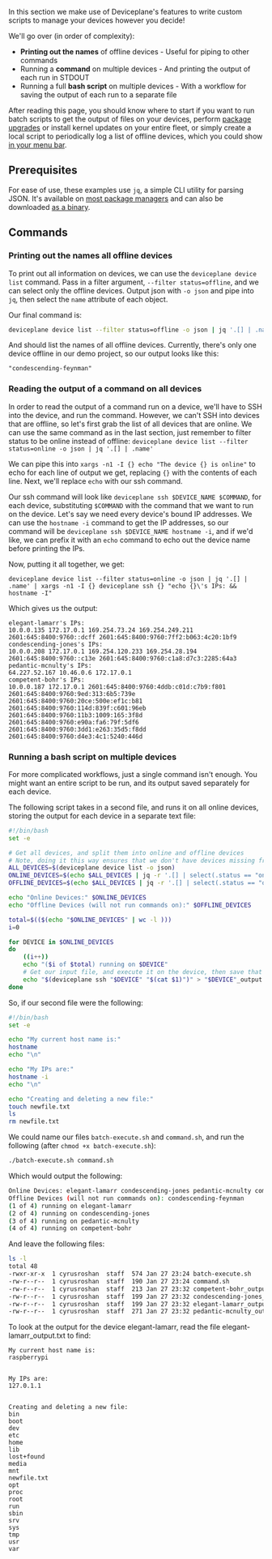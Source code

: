 
<Docs title="Command Scripting">

In this section we make use of Deviceplane's features to write custom scripts to manage your devices however you decide!

We'll go over (in order of complexity):

- **Printing out the names** of offline devices - Useful for piping to other commands
- Running a **command** on multiple devices - And printing the output of each run in STDOUT
- Running a full **bash script** on multiple devices - With a workflow for saving the output of each run to a separate file

After reading this page, you should know where to start if you want to run batch scripts to get the output of files on your devices, perform [package upgrades](https://manpages.ubuntu.com/manpages/disco/en/man8/apt.8.html) or install kernel updates on your entire fleet, or simply create a local script to periodically log a list of offline devices, which you could show [in your menu bar](https://github.com/matryer/bitbar).

## Prerequisites

For ease of use, these examples use `jq`, a simple CLI utility for parsing JSON. It's available on [most package managers](https://stedolan.github.io/jq/download/) and can also be downloaded [as a binary](https://stedolan.github.io/jq/download/).

## Commands

### Printing out the names all offline devices

To print out all information on devices, we can use the `deviceplane device list` command. Pass in a filter argument, `--filter status=offline`, and we can select only the offline devices. Output json with `-o json` and pipe into `jq`, then select the `name` attribute of each object.

Our final command is:

```bash
deviceplane device list --filter status=offline -o json | jq '.[] | .name'
```

And should list the names of all offline devices. Currently, there's only one device offline in our demo project, so our output looks like this:

```
"condescending-feynman"
```

### Reading the output of a command on all devices

In order to read the output of a command run on a device, we'll have to SSH into the device, and run the command. However, we can't SSH into devices that are offline, so let's first grab the list of all devices that are online. We can use the same command as in the last section, just remember to filter status to be online instead of offline: `deviceplane device list --filter status=online -o json | jq '.[] | .name'`

We can pipe this into `xargs -n1 -I {} echo "The device {} is online"` to echo for each line of output we get, replacing `{}` with the contents of each line. Next, we'll replace `echo` with our ssh command.

Our ssh command will look like `deviceplane ssh $DEVICE_NAME $COMMAND`, for each device, substituting `$COMMAND` with the command that we want to run on the device. Let's say we need every device's bound IP addresses. We can use the `hostname -i` command to get the IP addresses, so our command will be `deviceplane ssh $DEVICE_NAME hostname -i`, and if we'd like, we can prefix it with an `echo` command to echo out the device name before printing the IPs.

Now, putting it all together, we get:

```
deviceplane device list --filter status=online -o json | jq '.[] | .name' | xargs -n1 -I {} deviceplane ssh {} "echo {}\'s IPs: && hostname -I"
```

Which gives us the output:
```
elegant-lamarr's IPs:
10.0.0.135 172.17.0.1 169.254.73.24 169.254.249.211 2601:645:8400:9760::dcff 2601:645:8400:9760:7ff2:b063:4c20:1bf9
condescending-jones's IPs:
10.0.0.208 172.17.0.1 169.254.120.233 169.254.28.194 2601:645:8400:9760::c13e 2601:645:8400:9760:c1a8:d7c3:2285:64a3
pedantic-mcnulty's IPs:
64.227.52.167 10.46.0.6 172.17.0.1
competent-bohr's IPs:
10.0.0.187 172.17.0.1 2601:645:8400:9760:4ddb:c01d:c7b9:f801 2601:645:8400:9760:9ed:313:6b5:739e 2601:645:8400:9760:20ce:500e:ef1c:b81 2601:645:8400:9760:114d:839f:c601:96eb 2601:645:8400:9760:11b3:1009:165:3f8d 2601:645:8400:9760:e90a:fa6:79f:5df6 2601:645:8400:9760:3dd1:e263:35d5:f8dd 2601:645:8400:9760:d4e3:4c1:5240:446d
```

### Running a bash script on multiple devices

For more complicated workflows, just a single command isn't enough. You might want an entire script to be run, and its output saved separately for each device.

The following script takes in a second file, and runs it on all online devices, storing the output for each device in a separate text file:

```bash
#!/bin/bash
set -e

# Get all devices, and split them into online and offline devices
# Note, doing it this way ensures that we don't have devices missing from a list. For example, if a device changes state between two queries, we might miss it in our list.
ALL_DEVICES=$(deviceplane device list -o json)
ONLINE_DEVICES=$(echo $ALL_DEVICES | jq -r '.[] | select(.status == "online") | .name')
OFFLINE_DEVICES=$(echo $ALL_DEVICES | jq -r '.[] | select(.status == "offline") | .name')

echo "Online Devices:" $ONLINE_DEVICES
echo "Offline Devices (will not run commands on):" $OFFLINE_DEVICES

total=$(($(echo "$ONLINE_DEVICES" | wc -l )))
i=0

for DEVICE in $ONLINE_DEVICES
do
    ((i++))
    echo "($i of $total) running on $DEVICE"
    # Get our input file, and execute it on the device, then save that output into a file
    echo "$(deviceplane ssh "$DEVICE" "$(cat $1)")" > "$DEVICE"_output.txt
done
```

So, if our second file were the following:

```bash
#!/bin/bash
set -e

echo "My current host name is:"
hostname
echo "\n"

echo "My IPs are:"
hostname -i
echo "\n"

echo "Creating and deleting a new file:"
touch newfile.txt
ls
rm newfile.txt
```

We could name our files `batch-execute.sh` and `command.sh`, and run the following (after `chmod +x batch-execute.sh`):

```bash
./batch-execute.sh command.sh
```

Which would output the following:

```bash
Online Devices: elegant-lamarr condescending-jones pedantic-mcnulty competent-bohr
Offline Devices (will not run commands on): condescending-feynman
(1 of 4) running on elegant-lamarr
(2 of 4) running on condescending-jones
(3 of 4) running on pedantic-mcnulty
(4 of 4) running on competent-bohr
```

And leave the following files:
```bash
ls -l
total 48
-rwxr-xr-x  1 cyrusroshan  staff  574 Jan 27 23:24 batch-execute.sh
-rw-r--r--  1 cyrusroshan  staff  190 Jan 27 23:24 command.sh
-rw-r--r--  1 cyrusroshan  staff  213 Jan 27 23:32 competent-bohr_output.txt
-rw-r--r--  1 cyrusroshan  staff  199 Jan 27 23:32 condescending-jones_output.txt
-rw-r--r--  1 cyrusroshan  staff  199 Jan 27 23:32 elegant-lamarr_output.txt
-rw-r--r--  1 cyrusroshan  staff  271 Jan 27 23:32 pedantic-mcnulty_output.txt
```

To look at the output for the device elegant-lamarr, read the file elegant-lamarr_output.txt to find:

```
My current host name is:
raspberrypi


My IPs are:
127.0.1.1


Creating and deleting a new file:
bin
boot
dev
etc
home
lib
lost+found
media
mnt
newfile.txt
opt
proc
root
run
sbin
srv
sys
tmp
usr
var

```



</Docs>
